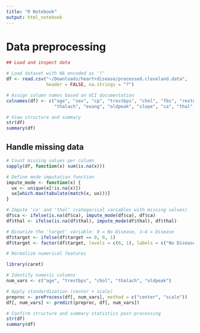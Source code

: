 ```yaml
---
title: "R Notebook"
output: html_notebook
---
```


# Data preprocessing

```r
## Load and inspect data 

# Load dataset with NA encoded as '?'
df <- read.csv("~/Downloads/heart+disease/processed.cleveland.data", 
               header = FALSE, na.strings = "?")

# Assign column names based on UCI documentation
colnames(df) <- c("age", "sex", "cp", "trestbps", "chol", "fbs", "restecg",
                  "thalach", "exang", "oldpeak", "slope", "ca", "thal", "target")

# View structure and summary
str(df)
summary(df)
```

## Handle missing data

```r
# Count missing values per column
sapply(df, function(x) sum(is.na(x)))

# Define mode imputation function
impute_mode <- function(x) {
  ux <- unique(x[!is.na(x)])
  ux[which.max(tabulate(match(x, ux)))]
}

# Impute 'ca' and 'thal' (categorical variables with missing values)
df$ca <- ifelse(is.na(df$ca), impute_mode(df$ca), df$ca)
df$thal <- ifelse(is.na(df$thal), impute_mode(df$thal), df$thal)
```

```r
# Binarize the 'target' variable: 0 = No Disease, 1–4 = Disease
df$target <- ifelse(df$target == 0, 0, 1)
df$target <- factor(df$target, levels = c(0, 1), labels = c("No Disease", "Disease"))
```

```r
# Normalize numerical features

library(caret)

# Identify numeric columns
num_vars <- c("age", "trestbps", "chol", "thalach", "oldpeak")

# Apply standardization (center + scale)
preproc <- preProcess(df[, num_vars], method = c("center", "scale"))
df[, num_vars] <- predict(preproc, df[, num_vars])

# Confirm structure and summary statistics post-processing
str(df)
summary(df)
```


